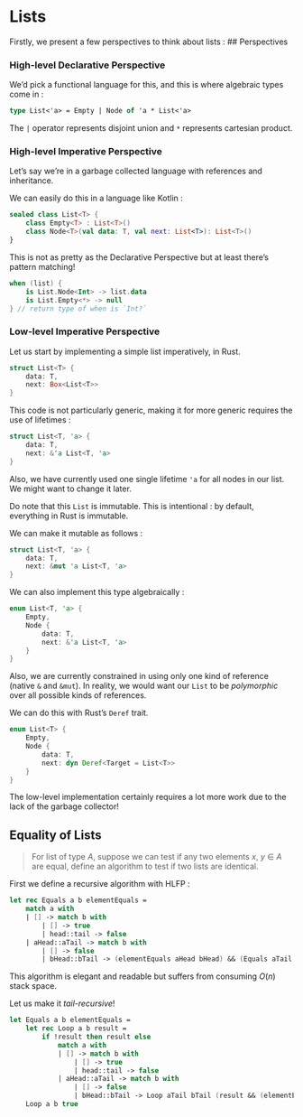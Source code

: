 # Lists 

Firstly, we present a few perspectives to think about lists :
## Perspectives

### High-level Declarative Perspective

We'd pick a functional language for this, and this is where algebraic types come in :

```fsharp
type List<'a> = Empty | Node of 'a * List<'a>
```

The `|` operator represents disjoint union and `*` represents cartesian product.

### High-level Imperative Perspective

Let's say we're in a garbage collected language with references and inheritance. 

We can easily do this in a language like Kotlin :

```kotlin
sealed class List<T> {
    class Empty<T> : List<T>()
    class Node<T>(val data: T, val next: List<T>): List<T>()
}
```

This is not as pretty as the Declarative Perspective but at least there's pattern matching!

```kotlin
when (list) {
    is List.Node<Int> -> list.data
    is List.Empty<*> -> null
} // return type of when is `Int?`
```

### Low-level Imperative Perspective

Let us start by implementing a simple list imperatively, in Rust. 

```rust 
struct List<T> {
    data: T,
    next: Box<List<T>>
}
```

This code is not particularly generic, making it for more generic requires the use of lifetimes :
```rust
struct List<T, 'a> {
    data: T,
    next: &'a List<T, 'a>
}
```
Also, we have currently used one single lifetime `'a` for all nodes in our list. 
We might want to change it later.

Do note that this `List` is immutable. This is intentional : by default, everything in Rust is immutable.

We can make it mutable as follows :

```rust
struct List<T, 'a> {
    data: T,
    next: &mut 'a List<T, 'a>
}
```

We can also implement this type algebraically : 
```rust
enum List<T, 'a> {
    Empty,
    Node {
        data: T,
        next: &'a List<T, 'a>
    }
}
```

Also, we are currently constrained in using only one kind of reference (native `&` and `&mut`). In reality, we would want our `List` to be _polymorphic_ over all possible kinds of references.

We can do this with Rust's `Deref` trait. 

```rust
enum List<T> {
    Empty,
    Node {
        data: T,
        next: dyn Deref<Target = List<T>>
    }
}
```

The low-level implementation certainly requires a lot more work due to the lack of the garbage collector!

## Equality of Lists

>For list of type $A$, suppose we can test if any two elements $x$, $y$ $\in$ $A$ are equal,
define an algorithm to test if two lists are identical.

First we define a recursive algorithm with HLFP : 

```fsharp
let rec Equals a b elementEquals = 
    match a with 
    | [] -> match b with 
        | [] -> true 
        | head::tail -> false 
    | aHead::aTail -> match b with 
        | [] -> false 
        | bHead::bTail -> (elementEquals aHead bHead) && (Equals aTail bTail elementEquals)
```

This algorithm is elegant and readable but suffers from consuming $O(n)$ stack space. 

Let us make it _tail-recursive_!

```fsharp
let Equals a b elementEquals = 
    let rec Loop a b result = 
        if !result then result else 
            match a with 
            | [] -> match b with 
                | [] -> true 
                | head::tail -> false 
            | aHead::aTail -> match b with 
                | [] -> false 
                | bHead::bTail -> Loop aTail bTail (result && (elementEquals aHead bHead))
    Loop a b true
```